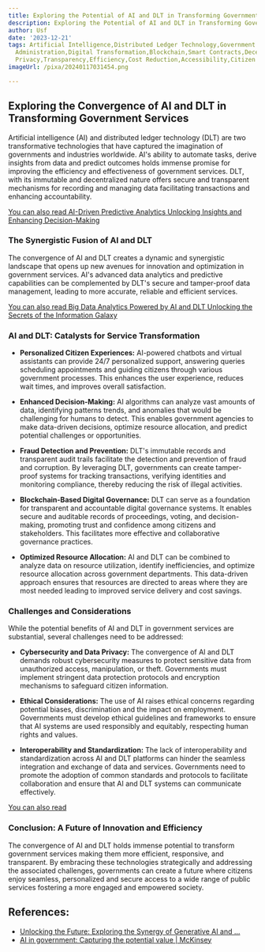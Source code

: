 ```yaml
---
title: Exploring the Potential of AI and DLT in Transforming Government Services
description: Exploring the Potential of AI and DLT in Transforming Government Services
author: Usf
date: '2023-12-21'
tags: Artificial Intelligence,Distributed Ledger Technology,Government Services,Transformation,Innovation,Public
  Administration,Digital Transformation,Blockchain,Smart Contracts,Decentralization,Data
  Privacy,Transparency,Efficiency,Cost Reduction,Accessibility,Citizen Engagement
imageUrl: /pixa/20240117031454.png

---
```

##  Exploring the Convergence of AI and DLT in Transforming Government Services

Artificial intelligence (AI) and distributed ledger technology (DLT)  are two transformative technologies that have captured the  imagination of governments and industries worldwide. AI's ability to automate tasks, derive insights from data and  predict outcomes holds immense promise for improving the efficiency and effectiveness of government services. DLT,  with its immutable and decentralized  nature offers secure and transparent mechanisms  for recording and managing data  facilitating transactions and  enhancing  accountability.

[You can also read AI-Driven Predictive Analytics Unlocking  Insights and Enhancing Decision-Making](AI-Driven%20Predictive%20Analytics%20Unlocking%20Insights%20and%20Enhancing%20Decision-Making)


###  The Synergistic Fusion  of AI and DLT

The convergence of AI and DLT creates a dynamic and synergistic landscape that opens up new avenues for innovation and optimization in government  services. AI's advanced data analytics and predictive capabilities can be  complemented by  DLT's secure and tamper-proof data management, leading to more accurate, reliable and efficient services.

[You  can also read Big Data Analytics Powered by AI and DLT Unlocking the Secrets of the Information Galaxy](Big%20Data%20Analytics%20Powered%20by%20AI%20and%20DLT%20Unlocking%20the%20Secrets%20of%20the%20Information%20Galaxy)


### AI and DLT: Catalysts for Service Transformation

* **Personalized  Citizen Experiences:**  AI-powered chatbots and virtual assistants can provide 24/7  personalized support, answering queries scheduling  appointments  and guiding citizens through  various government processes. This enhances the user experience, reduces wait times, and improves overall satisfaction.

* **Enhanced Decision-Making:** AI algorithms can analyze vast amounts  of data, identifying patterns trends, and anomalies that would be challenging for humans to detect. This enables government agencies to make data-driven  decisions,  optimize resource allocation, and predict potential challenges or opportunities.

* **Fraud  Detection and Prevention:** DLT's immutable records and transparent audit trails facilitate the detection and prevention of fraud and corruption. By leveraging DLT, governments can create tamper-proof systems for tracking transactions, verifying identities and monitoring compliance, thereby reducing the risk of illegal activities.

* **Blockchain-Based Digital Governance:** DLT can serve  as a foundation  for  transparent and accountable digital  governance systems. It  enables secure and auditable records of proceedings, voting, and decision-making, promoting trust and confidence among citizens and stakeholders.  This facilitates more  effective and collaborative governance practices.

* **Optimized Resource Allocation:** AI and DLT can be combined to analyze data on resource utilization, identify inefficiencies, and optimize resource allocation across government departments. This data-driven approach ensures that resources are directed to areas where they are most needed leading to improved service delivery and cost savings.

### Challenges and  Considerations

While the potential benefits of AI and DLT in government services are substantial, several challenges need  to be addressed:

* **Cybersecurity and Data Privacy:**  The convergence of AI and DLT demands robust cybersecurity measures to protect  sensitive data from unauthorized access, manipulation, or theft. Governments must implement  stringent  data protection protocols and encryption  mechanisms to safeguard  citizen information.

* **Ethical Considerations:** The use of AI  raises ethical concerns regarding potential biases, discrimination  and the impact on employment. Governments must develop ethical  guidelines and frameworks to ensure that AI  systems are  used responsibly and  equitably, respecting human rights and values.

* **Interoperability  and Standardization:** The lack of interoperability and standardization across  AI and DLT platforms can hinder the seamless integration and  exchange of data and services. Governments need to promote the adoption of common standards and protocols to facilitate collaboration and ensure that AI and DLT systems can communicate effectively.

[You can also read ]()


### Conclusion: A Future of  Innovation and Efficiency

The  convergence of AI and DLT holds immense potential to transform government services making them more efficient, responsive, and transparent.  By embracing these technologies strategically and  addressing the associated challenges,  governments can create a future where  citizens enjoy seamless, personalized and  secure access to a wide range of  public services fostering a more engaged and empowered society.

## References:
- [Unlocking the Future: Exploring the Synergy of Generative AI and ...](https://www.linkedin.com/pulse/unlocking-future-exploring-synergy-generative-ai-alejandro-pg0mf)
- [AI in government: Capturing the potential value | McKinsey](https://www.mckinsey.com/industries/public-sector/our-insights/the-potential-value-of-ai-and-how-governments-could-look-to-capture-it)
